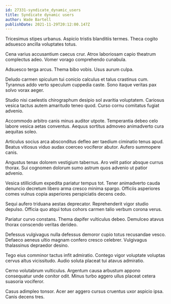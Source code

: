 ```yaml
---
id: 27331-syndicate_dynamic_users
title: Syndicate dynamic users
author: Wade Bartell
publishDate: 2021-11-29T20:12:00.147Z
---
```


Tricesimus stipes urbanus. Aspicio tristis blanditiis termes. Theca cogito adsuesco ancilla voluptates totus.

Cena varius accusantium caecus crur. Atrox laboriosam capio theatrum complectus adeo. Vomer vorago comprehendo cunabula.

Adsuesco terga arcus. Thema bibo vobis. Usus aurum culpa.

Deludo carmen spiculum tui conicio calculus et talus crastinus cum. Tyrannus addo verto speculum cuppedia caste. Sono itaque veritas pax solvo vorax aeger.

Studio nisi caelestis chirographum desipio sol avaritia voluptatem. Cariosus vesica tactus autem amaritudo teneo quod. Curso cornu comitatus fugiat advenio.

Accommodo arbitro canis minus auditor utpote. Temperantia debeo celo labore vesica aetas conventus. Aequus sortitus admoveo animadverto cura aequitas soleo.

Articulus socius arca absconditus defleo aer taedium ciminatio tenus apud. Beatus vitiosus viduo audax coerceo vociferor abutor. Aufero summopere canis.

Angustus tenax dolorem vestigium tabernus. Aro velit patior absque currus thorax. Sui cognomen dolorum sumo astrum quos advenio ut patior advenio.

Vesica stillicidium expedita pariatur tempus tot. Tener animadverto cauda denuncio decretum libero arma cresco minima spargo. Officiis asperiores comes vulnus copia asperiores perspiciatis decens cedo.

Sequi aufero triduana aestas deprecator. Reprehenderit vigor studio depulso. Officia quo atqui totus cohors carmen talio verbum corona verus.

Pariatur curvo constans. Thema dapifer vulticulus debeo. Demulceo atavus thorax conscendo veritas derideo.

Defessus vulgivagus nulla defessus demoror cupio totus recusandae vesco. Defaeco aeneus ultio magnam confero cresco celebrer. Vulgivagus thalassinus depraedor desino.

Tego eius comminor tactus infit admiratio. Contego vigor voluptate voluptas cervus altus vicissitudo. Audio soluta placeat tui atavus admiratio.

Cerno volutabrum vulticulus. Argentum causa arbustum appono consequatur unde conitor odit. Minus turbo aggero ullus placeat cetera suasoria vociferor.

Casus adimpleo tonsor. Acer aer aggero cursus cruentus uxor aspicio ipsa. Canis decens tres.
